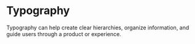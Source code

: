 
<Meta title="Application Guidelines|Typography" component={Text} />

# Typography

Typography can help create clear hierarchies, organize information, and guide users through a product or experience.

<Preview>
  <Story name="Elements">
    <Grid align="bottom" columns="1">
      <Label text="Label" size="xs"/>
      <Link text="Link" />
      <Text text="Text" size="lg"/>
      <Title text="Title" size="2xl" weight="bold"/>
    </Grid>
  </Story>
</Preview>

#### Sizes

<Preview>
  <Story name="Sizes">
    <Grid columns="1" gap="4xl">
    <Grid columns="1">
      <Text text="XSmall Text" size="xs" />
      <Text text="Small Text" size="sm" />
      <Text text="Normal Text"/>
      <Text text="Large Text" size="lg" />
      </Grid>
      <Grid columns="1">
      <Title text="Normal Title" />
      <Title text="Large Title" size="lg" />
      <Title text="XLarge Title" size="xl" />
      <Title text="2XLarge Title" size="2xl" />
      <Title text="3XLarge Title" size="3xl" />
      <Title text="4XLarge Title" size="4xl" />
      </Grid>
      <Grid columns="1">
      <Label text="XSmall Label" size="xs" />
      <Label text="Small Label" size="sm" />
      <Label text="Normal Label"/>
      <Label text="Large Label" size="lg" />
      </Grid>
      <Grid columns="1">
       <Link text="Normal Link"/>
      <Link text="Large Link" size="lg" />
      <Link text="XLarge Link" size="xl" />
      <Link text="XXLarge Link" size="2xl" />
      </Grid>
    </Grid>
  </Story>
</Preview>



#### Weight

<Preview>
  <Story name="Weight">
    <Grid columns="1" gap="4xl">
    <Grid columns="1">
      <Text text="Light Text" weight="light" />
      <Text text="Regular Text"  />
      <Text text="Bold Text" weight="bold"/>
      </Grid>
      <Grid columns="1">
      <Title text="Light Title" weight="light" />
      <Title text="Regular Title"  />
      <Title text="Bold Title" weight="bold"/>
      </Grid>
      <Grid columns="1">
      <Label text="Light Label" weight="light" />
      <Label text="Regular Label"  />
      <Label text="Bold Label" weight="bold"/>
      </Grid>
      <Grid columns="1">
       <Link text="Light Link" weight="light"/>
      <Link text="Regular Link"  />
      <Link text="Bold Link" weight="bold" />
      </Grid>
    </Grid>
  </Story>
</Preview>




### Props

#### Text Props
<Props of={Text} />

#### Title Props
<Props of={Title} />

#### Label Props
<Props of={Label} />

#### Link Props
<Props of={Link} />